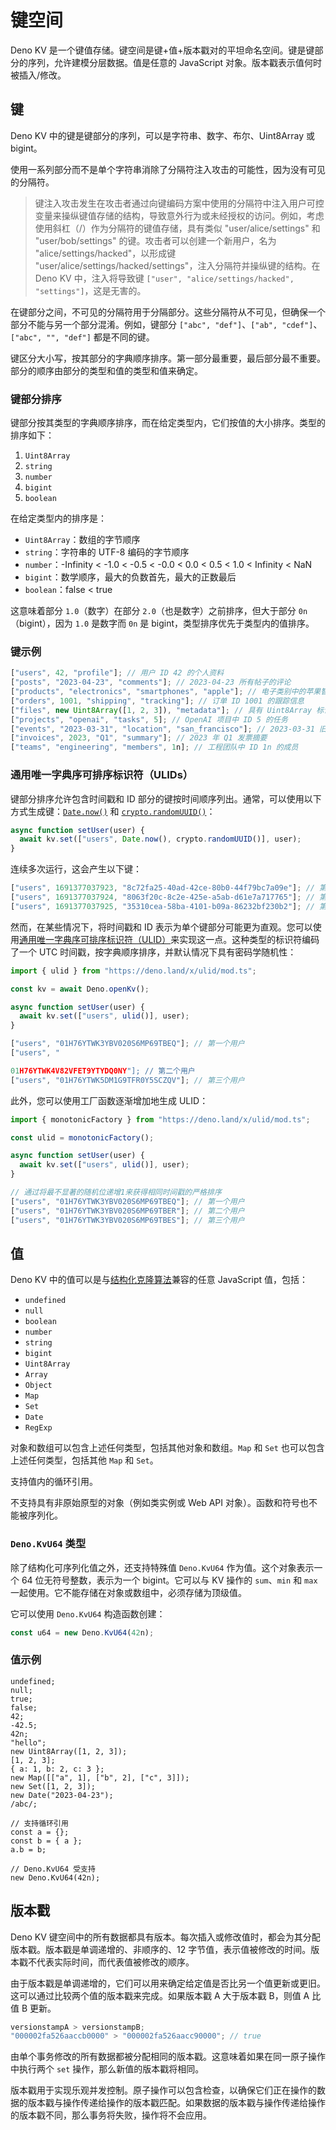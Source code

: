 
# 键空间

<Admonition />

Deno KV 是一个键值存储。键空间是键+值+版本戳对的平坦命名空间。键是键部分的序列，允许建模分层数据。值是任意的 JavaScript 对象。版本戳表示值何时被插入/修改。

## 键

Deno KV 中的键是键部分的序列，可以是字符串、数字、布尔、Uint8Array 或 bigint。

使用一系列部分而不是单个字符串消除了分隔符注入攻击的可能性，因为没有可见的分隔符。

> 键注入攻击发生在攻击者通过向键编码方案中使用的分隔符中注入用户可控变量来操纵键值存储的结构，导致意外行为或未经授权的访问。例如，考虑使用斜杠（/）作为分隔符的键值存储，具有类似 "user/alice/settings" 和 "user/bob/settings" 的键。攻击者可以创建一个新用户，名为 "alice/settings/hacked"，以形成键 "user/alice/settings/hacked/settings"，注入分隔符并操纵键的结构。在 Deno KV 中，注入将导致键 `["user", "alice/settings/hacked", "settings"]`，这是无害的。

在键部分之间，不可见的分隔符用于分隔部分。这些分隔符从不可见，但确保一个部分不能与另一个部分混淆。例如，键部分 `["abc", "def"]`、`["ab", "cdef"]`、`["abc", "", "def"]` 都是不同的键。

键区分大小写，按其部分的字典顺序排序。第一部分最重要，最后部分最不重要。部分的顺序由部分的类型和值的类型和值来确定。

### 键部分排序

键部分按其类型的字典顺序排序，而在给定类型内，它们按值的大小排序。类型的排序如下：

1. `Uint8Array`
1. `string`
1. `number`
1. `bigint`
1. `boolean`

在给定类型内的排序是：

- `Uint8Array`：数组的字节顺序
- `string`：字符串的 UTF-8 编码的字节顺序
- `number`：-Infinity < -1.0 < -0.5 < -0.0 < 0.0 < 0.5 < 1.0 < Infinity < NaN
- `bigint`：数学顺序，最大的负数首先，最大的正数最后
- `boolean`：false < true

这意味着部分 `1.0`（数字）在部分 `2.0`（也是数字）之前排序，但大于部分 `0n`（bigint），因为 `1.0` 是数字而 `0n` 是 bigint，类型排序优先于类型内的值排序。

### 键示例

```js
["users", 42, "profile"]; // 用户 ID 42 的个人资料
["posts", "2023-04-23", "comments"]; // 2023-04-23 所有帖子的评论
["products", "electronics", "smartphones", "apple"]; // 电子类别中的苹果智能手机
["orders", 1001, "shipping", "tracking"]; // 订单 ID 1001 的跟踪信息
["files", new Uint8Array([1, 2, 3]), "metadata"]; // 具有 Uint8Array 标识符的文件的元数据
["projects", "openai", "tasks", 5]; // OpenAI 项目中 ID 5 的任务
["events", "2023-03-31", "location", "san_francisco"]; // 2023-03-31 旧金山的事件
["invoices", 2023, "Q1", "summary"]; // 2023 年 Q1 发票摘要
["teams", "engineering", "members", 1n]; // 工程团队中 ID 1n 的成员
```

### 通用唯一字典序可排序标识符（ULIDs）

键部分排序允许包含时间戳和 ID 部分的键按时间顺序列出。通常，可以使用以下方式生成键：[`Date.now()`](https://developer.mozilla.org/en-US/docs/Web/JavaScript/Reference/Global_Objects/Date/now) 和 [`crypto.randomUUID()`](https://developer.mozilla.org/en-US/docs/Web/API/Crypto/randomUUID)：

```js
async function setUser(user) {
  await kv.set(["users", Date.now(), crypto.randomUUID()], user);
}
```

连续多次运行，这会产生以下键：

```js
["users", 1691377037923, "8c72fa25-40ad-42ce-80b0-44f79bc7a09e"]; // 第一个用户
["users", 1691377037924, "8063f20c-8c2e-425e-a5ab-d61e7a717765"]; // 第二个用户
["users", 1691377037925, "35310cea-58ba-4101-b09a-86232bf230b2"]; // 第三个用户
```

然而，在某些情况下，将时间戳和 ID 表示为单个键部分可能更为直观。您可以使用[通用唯一字典序可排序标识符（ULID）](https://github.com/ulid/spec)来实现这一点。这种类型的标识符编码了一个 UTC 时间戳，按字典顺序排序，并默认情况下具有密码学随机性：

```js
import { ulid } from "https://deno.land/x/ulid/mod.ts";

const kv = await Deno.openKv();

async function setUser(user) {
  await kv.set(["users", ulid()], user);
}
```

```js
["users", "01H76YTWK3YBV020S6MP69TBEQ"]; // 第一个用户
["users", "

01H76YTWK4V82VFET9YTYDQ0NY"]; // 第二个用户
["users", "01H76YTWK5DM1G9TFR0Y5SCZQV"]; // 第三个用户
```

此外，您可以使用工厂函数逐渐增加地生成 ULID：

```js
import { monotonicFactory } from "https://deno.land/x/ulid/mod.ts";

const ulid = monotonicFactory();

async function setUser(user) {
  await kv.set(["users", ulid()], user);
}
```

```js
// 通过将最不显著的随机位递增1来获得相同时间戳的严格排序
["users", "01H76YTWK3YBV020S6MP69TBEQ"]; // 第一个用户
["users", "01H76YTWK3YBV020S6MP69TBER"]; // 第二个用户
["users", "01H76YTWK3YBV020S6MP69TBES"]; // 第三个用户
```

## 值

Deno KV 中的值可以是与[结构化克隆算法](https://developer.mozilla.org/en-US/docs/Web/API/Web_Workers_API/Structured_clone_algorithm)兼容的任意 JavaScript 值，包括：

- `undefined`
- `null`
- `boolean`
- `number`
- `string`
- `bigint`
- `Uint8Array`
- `Array`
- `Object`
- `Map`
- `Set`
- `Date`
- `RegExp`

对象和数组可以包含上述任何类型，包括其他对象和数组。`Map` 和 `Set` 也可以包含上述任何类型，包括其他 `Map` 和 `Set`。

支持值内的循环引用。

不支持具有非原始原型的对象（例如类实例或 Web API 对象）。函数和符号也不能被序列化。

### `Deno.KvU64` 类型

除了结构化可序列化值之外，还支持特殊值 `Deno.KvU64` 作为值。这个对象表示一个 64 位无符号整数，表示为一个 bigint。它可以与 KV 操作的 `sum`、`min` 和 `max` 一起使用。它不能存储在对象或数组中，必须存储为顶级值。

它可以使用 `Deno.KvU64` 构造函数创建：

```js
const u64 = new Deno.KvU64(42n);
```

### 值示例

```js,ignore
undefined;
null;
true;
false;
42;
-42.5;
42n;
"hello";
new Uint8Array([1, 2, 3]);
[1, 2, 3];
{ a: 1, b: 2, c: 3 };
new Map([["a", 1], ["b", 2], ["c", 3]]);
new Set([1, 2, 3]);
new Date("2023-04-23");
/abc/;

// 支持循环引用
const a = {};
const b = { a };
a.b = b;

// Deno.KvU64 受支持
new Deno.KvU64(42n);
```

## 版本戳

Deno KV 键空间中的所有数据都具有版本。每次插入或修改值时，都会为其分配版本戳。版本戳是单调递增的、非顺序的、12 字节值，表示值被修改的时间。版本戳不代表实际时间，而代表值被修改的顺序。

由于版本戳是单调递增的，它们可以用来确定给定值是否比另一个值更新或更旧。这可以通过比较两个值的版本戳来完成。如果版本戳 A 大于版本戳 B，则值 A 比值 B 更新。

```js
versionstampA > versionstampB;
"000002fa526aaccb0000" > "000002fa526aacc90000"; // true
```

由单个事务修改的所有数据都被分配相同的版本戳。这意味着如果在同一原子操作中执行两个 `set` 操作，那么新值的版本戳将相同。

版本戳用于实现乐观并发控制。原子操作可以包含检查，以确保它们正在操作的数据的版本戳与操作传递给操作的版本戳匹配。如果数据的版本戳与操作传递给操作的版本戳不同，那么事务将失败，操作将不会应用。

